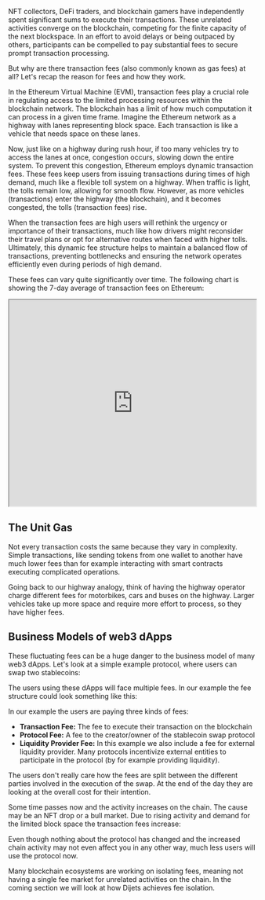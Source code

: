 NFT collectors, DeFi traders, and blockchain gamers have independently spent significant sums to execute their transactions. These unrelated activities converge on the blockchain, competing for the finite capacity of the next blockspace. In an effort to avoid delays or being outpaced by others, participants can be compelled to pay substantial fees to secure prompt transaction processing.

But why are there transaction fees (also commonly known as gas fees) at all? Let's recap the reason for fees and how they work.

In the Ethereum Virtual Machine (EVM), transaction fees play a crucial role in regulating access to the limited processing resources within the blockchain network. The blockchain has a limit of how much computation it can process in a given time frame. Imagine the Ethereum network as a highway with lanes representing block space. Each transaction is like a vehicle that needs space on these lanes.

Now, just like on a highway during rush hour, if too many vehicles try to access the lanes at once, congestion occurs, slowing down the entire system. To prevent this congestion, Ethereum employs dynamic transaction fees. These fees keep users from issuing transactions during times of high demand, much like a flexible toll system on a highway. When traffic is light, the tolls remain low, allowing for smooth flow. However, as more vehicles (transactions) enter the highway (the blockchain), and it becomes congested, the tolls (transaction fees) rise.

When the transaction fees are high users will rethink the urgency or importance of their transactions, much like how drivers might reconsider their travel plans or opt for alternative routes when faced with higher tolls. Ultimately, this dynamic fee structure helps to maintain a balanced flow of transactions, preventing bottlenecks and ensuring the network operates efficiently even during periods of high demand.

These fees can vary quite significantly over time. The following chart is showing the 7-day average of transaction fees on Ethereum:

<iframe width="100%" height="420" style={{border: 0}} src="https://www.theblock.co/data/on-chain-metrics/ethereum/average-transaction-fee-on-ethereum/embed" title="Average Transaction Fee on Ethereum (7DMA)"></iframe>

## The Unit Gas 

Not every transaction costs the same because they vary in complexity. Simple transactions, like sending tokens from one wallet to another have much lower fees than for example interacting with smart contracts executing complicated operations.

Going back to our highway analogy, think of having the highway operator charge different fees for motorbikes, cars and buses on the highway. Larger vehicles take up more space and require more effort to process, so they have higher fees.

## Business Models of web3 dApps

These fluctuating fees can be a huge danger to the business model of many web3 dApps. Let's look at a simple example protocol, where users can swap two stablecoins:

The users using these dApps will face multiple fees. In our example the fee structure could look something like this:

In our example the users are paying three kinds of fees:

- **Transaction Fee:** The fee to execute their transaction on the blockchain
- **Protocol Fee:** A fee to the creator/owner of the stablecoin swap protocol
- **Liquidity Provider Fee:** In this example we also include a fee for external liquidity provider. Many protocols incentivize external entities to participate in the protocol (by for example providing liquidity).

The users don't really care how the fees are split between the different parties involved in the execution of the swap. At the end of the day they are looking at the overall cost for their intention.


Some time passes now and the activity increases on the chain. The cause may be an NFT drop or a bull market. Due to rising activity and demand for the limited block space the transaction fees increase:

Even though nothing about the protocol has changed and the increased chain activity may not even affect you in any other way, much less users will use the protocol now.

Many blockchain ecosystems are working on isolating fees, meaning not having a single fee market for unrelated activities on the chain. In the coming section we will look at how Dijets achieves fee isolation.